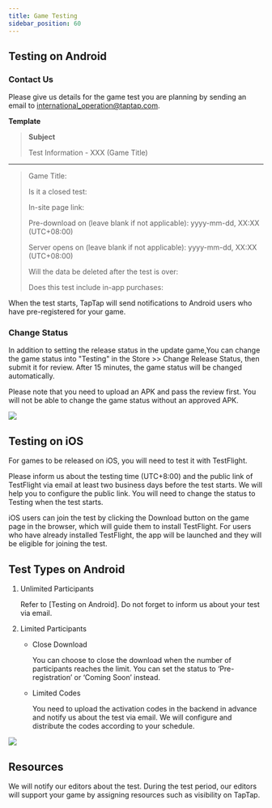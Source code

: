 ```yaml
---
title: Game Testing 
sidebar_position: 60
---
```



## Testing on Android

### Contact Us

Please give us details for the game test you are planning by sending an email to [international_operation@taptap.com](mailto:international_operation@taptap.com).

**Template**

> **Subject**
>
> Test Information - XXX (Game Title)

---

>
> Game Title:
>
> Is it a closed test:
>
> In-site page link:
>
> Pre-download on (leave blank if not applicable): yyyy-mm-dd, XX:XX (UTC+08:00)
>
> Server opens on (leave blank if not applicable): yyyy-mm-dd, XX:XX (UTC+08:00)
>
> Will the data be deleted after the test is over:
>
> Does this test include in-app purchases:

When the test starts, TapTap will send notifications to Android users who have pre-registered for your game.

### Change Status

In addition to setting the release status in the update game,You can change the game status into "Testing" in the <Blue>Store</Blue> >> <Blue>Change Release Status</Blue>, then submit it for review. After 15 minutes, the game status will be changed automatically.

Please note that you need to upload an APK and pass the review first. You will not be able to change the game status without an approved APK.

![ ](/img/Game-Testing-1.png)

## Testing on iOS

For games to be released on iOS, you will need to test it with TestFlight.

Please inform us about the testing time (UTC+8:00) and the public link of TestFlight via email at least two business days before the test starts. We will help you to configure the public link. You will need to change the status to Testing when the test starts.

iOS users can join the test by clicking the Download button on the game page in the browser, which will guide them to install TestFlight. For users who have already installed TestFlight, the app will be launched and they will be eligible for joining the test.

## Test Types on Android

1. Unlimited Participants

    Refer to [Testing on Android]. Do not forget to inform us about your test via email. 

2. Limited Participants

    - Close Download 

        You can choose to close the download when the number of participants reaches the limit. You can set the status to ‘Pre-registration’ or ‘Coming Soon’ instead.

    - Limited Codes

        You need to upload the activation codes in the backend in advance and notify us about the test via email. We will configure and distribute the codes according to your schedule.

![ ](/img/Game-Testing-2.png)

## Resources

We will notify our editors about the test. During the test period, our editors will support your game by assigning resources such as visibility on TapTap.


